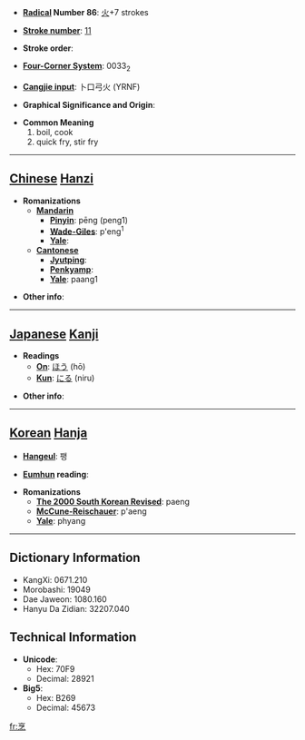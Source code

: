 * '''[[Wiktionary:Chinese radical index| Radical]] Number 86''': [[Wiktionary:Chinese radical index 火|火]]+7 strokes

* '''[[Wiktionary:Chinese total strokes index|Stroke number]]''': [[Wiktionary:Chinese total strokes index 11|11]]

* '''Stroke order''': 

* '''[[Wiktionary:Chinese four corner index|Four-Corner System]]''': 0033<sub>2</sub>

* '''[[Wiktionary:Chinese Cangjie index|Cangjie input]]''': 卜口弓火 (YRNF)

* '''Graphical Significance and Origin''': 

* '''Common Meaning'''
*#boil, cook
*# quick fry, stir fry


----

== [[Chinese]] [[Hanzi]] ==

* '''Romanizations'''
** '''[[Mandarin]]'''
*** '''[[Pinyin]]''': pēng (peng1)
*** '''[[Wade-Giles]]''': p'eng<sup>1</sup>
*** '''[[Yale]]''': 
** '''[[Cantonese]]'''
*** '''[[Jyutping]]''':
*** '''[[Penkyamp]]''': 
*** '''[[Yale]]''': paang1

* '''Other info''': 

----

== [[Japanese]] [[Kanji]] ==

* '''Readings'''
** '''[[On]]''': [[ほう]] (hō)
** '''[[Kun]]''': [[にる]] (niru)

* '''Other info''':  

----

== [[Korean]] [[Hanja]] ==

* '''[[Hangeul]]''': 팽

* '''[[Eumhun]] reading''': 

* '''Romanizations'''
** '''[[The 2000 South Korean Revised Romanization|The 2000 South Korean Revised]]''': paeng
** '''[[McCune-Reischauer]]''': p'aeng
** '''[[Yale]]''': phyang

----

== Dictionary Information ==

* KangXi: 0671.210
* Morobashi: 19049
* Dae Jaweon: 1080.160
* Hanyu Da Zidian: 32207.040

== Technical Information ==

* '''Unicode''':
** Hex: 70F9
** Decimal: 28921
* '''Big5''':
** Hex: B269
** Decimal: 45673

[[fr:烹]]